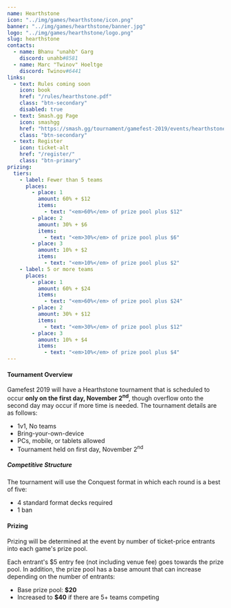 ---
name: Hearthstone
icon: "../img/games/hearthstone/icon.png"
banner: "../img/games/hearthstone/banner.jpg"
logo: "../img/games/hearthstone/logo.png"
slug: hearthstone
contacts:
  - name: Bhanu "unahb" Garg
    discord: unahb#8581
  - name: Marc "Twinov" Hoeltge
    discord: Twinov#6441
links:
  - text: Rules coming soon
    icon: book
    href: "/rules/hearthstone.pdf"
    class: "btn-secondary"
    disabled: true
  - text: Smash.gg Page
    icon: smashgg
    href: "https://smash.gg/tournament/gamefest-2019/events/hearthstone-conquest"
    class: "btn-secondary"
  - text: Register
    icon: ticket-alt
    href: "/register/"
    class: "btn-primary"
prizing:
  tiers:
    - label: Fewer than 5 teams
      places:
        - place: 1
          amount: 60% + $12
          items:
            - text: "<em>60%</em> of prize pool plus $12"
        - place: 2
          amount: 30% + $6
          items:
            - text: "<em>30%</em> of prize pool plus $6"
        - place: 3
          amount: 10% + $2
          items:
            - text: "<em>10%</em> of prize pool plus $2"
    - label: 5 or more teams
      places:
        - place: 1
          amount: 60% + $24
          items:
            - text: "<em>60%</em> of prize pool plus $24"
        - place: 2
          amount: 30% + $12
          items:
            - text: "<em>30%</em> of prize pool plus $12"
        - place: 3
          amount: 10% + $4
          items:
            - text: "<em>10%</em> of prize pool plus $4"
---

#### Tournament Overview

Gamefest 2019 will have a Hearthstone tournament that is scheduled to occur **only on the first day, November 2<sup>nd</sup>**, though overflow onto the second day may occur if more time is needed. The tournament details are as follows:

- 1v1, No teams
- Bring-your-own-device
- PCs, mobile, or tablets allowed
- Tournament held on first day, November 2<sup>nd</sup>

##### Competitive Structure

The tournament will use the Conquest format in which each round is a best of five:

- 4 standard format decks required
- 1 ban

<Section>

#### Prizing

Prizing will be determined at the event by number of ticket-price entrants into each game's prize pool.

Each entrant's $5 entry fee (not including venue fee) goes towards the prize pool. In addition, the prize pool has a base amount that can increase depending on the number of entrants:

- Base prize pool: **$20**
- Increased to **$40** if there are 5+ teams competing

<MultiPrizing tiers={props.prizing.tiers} /></Section>
<Section><Contact contacts={props.contacts} /></Section>
